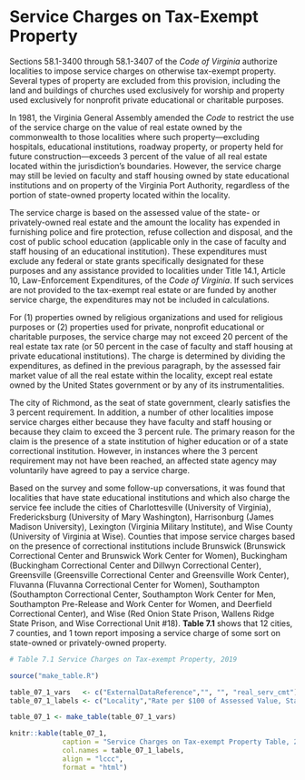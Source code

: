 # Service Charges on Tax-Exempt Property

Sections 58.1-3400 through 58.1-3407 of the *Code of Virginia* authorize localities to impose service charges on otherwise tax-exempt property. Several types of property are excluded from this provision, including the land and buildings of churches used exclusively for worship and property used exclusively for nonprofit private educational or charitable purposes.

In 1981, the Virginia General Assembly amended the *Code* to restrict the use of the service charge on the value of real estate owned by the commonwealth to those localities where such property—excluding hospitals, educational institutions, roadway property, or property held for future construction—exceeds 3 percent of the value of all real estate located within the jurisdiction’s boundaries. However, the service charge may still be levied on faculty and staff housing owned by state educational institutions and on property of the Virginia Port Authority, regardless of the portion of state-owned property located within the locality.

The service charge is based on the assessed value of the state- or privately-owned real estate and the amount the locality has expended in furnishing police and fire protection, refuse collection and disposal, and the cost of public school education (applicable only in the case of faculty and staff housing of an educational institution). These expenditures must exclude any federal or state grants specifically designated for these purposes and any assistance provided to localities under Title 14.1, Article 10, Law-Enforcement Expenditures, of the *Code of Virginia*. If such services are not provided to the tax-exempt real estate or are funded by another service charge, the expenditures may not be included in calculations.

For (1) properties owned by religious organizations and used for religious purposes or (2) properties used for private, nonprofit educational or charitable purposes, the service charge may not exceed 20 percent of the real estate tax rate (or 50 percent in the case of faculty and staff housing at private educational institutions). The charge is determined by dividing the expenditures, as defined in the previous paragraph, by the assessed fair market value of all the real estate within the locality, except real estate owned by the United States government or by any of its instrumentalities. 

The city of Richmond, as the seat of state government, clearly satisfies the 3 percent requirement. In addition, a number of other localities impose service charges either because they have faculty and staff housing or because they claim to exceed the 3 percent rule. The primary reason for the claim is the presence of a state institution of higher education or of a state correctional institution. However, in instances where the 3 percent requirement may not have been reached, an affected state agency may voluntarily have agreed to pay a service charge.

Based on the survey and some follow-up conversations, it was found that localities that have state educational institutions and which also charge the service fee include the cities of Charlottesville (University of Virginia), Fredericksburg (University of Mary Washington), Harrisonburg (James Madison University), Lexington (Virginia Military Institute), and Wise County (University of Virginia at Wise). Counties that impose service charges based on the presence of correctional institutions include Brunswick (Brunswick Correctional Center and Brunswick Work Center for Women), Buckingham (Buckingham Correctional Center and Dillwyn Correctional Center), Greensville (Greensville Correctional Center and Greensville Work Center), Fluvanna (Fluvanna Correctional Center for Women), Southampton (Southampton Correctional Center, Southampton Work Center for Men, Southampton Pre-Release and Work Center for Women, and Deerfield Correctional Center), and Wise (Red Onion State Prison, Wallens Ridge State Prison, and Wise Correctional Unit #18). **Table 7.1** shows that 12 cities, 7 counties, and 1 town report imposing a service charge of some sort on state-owned or privately-owned property.

```r
# Table 7.1 Service Charges on Tax-exempt Property, 2019
```

```r
source("make_table.R")
```

```r
table_07_1_vars   <- c("ExternalDataReference","", "", "real_serv_cmt")
table_07_1_labels <- c("Locality","Rate per $100 of Assessed Value, State-owned", "Privately-owned", "Property Description")

table_07_1 <- make_table(table_07_1_vars)

knitr::kable(table_07_1, 
             caption = "Service Charges on Tax-exempt Property Table, 2019", 
             col.names = table_07_1_labels, 
             align = "lccc",
             format = "html")
```
